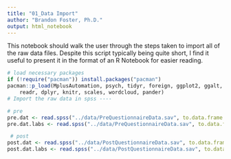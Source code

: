 ```yaml
---
title: "01_Data Import"
author: "Brandon Foster, Ph.D."
output: html_notebook
---
```


This notebook should walk the user through the steps taken to import all of the raw data files. Despite this script typically being quite short, I find it useful to present it in the format of an R Notebook for easier reading. 

```r
# load necessary packages
if (!require("pacman")) install.packages("pacman")
pacman::p_load(MplusAutomation, psych, tidyr, foreign, ggplot2, ggalt, ggthemes, 
    readr, dplyr, knitr, scales, wordcloud, pander)
# Import the raw data in spss ----

# pre
pre.dat <- read.spss("../data/PreQuestionnaireData.sav", to.data.frame = TRUE, use.value.labels = FALSE)
pre.dat.labs <- read.spss("../data/PreQuestionnaireData.sav", to.data.frame = TRUE, use.value.labels = TRUE)

 # post
post.dat <- read.spss("../data/PostQuestionnaireData.sav", to.data.frame = TRUE, use.value.labels = FALSE)
post.dat.labs <- read.spss("../data/PostQuestionnaireData.sav", to.data.frame = TRUE, use.value.labels = FALSE)
```
